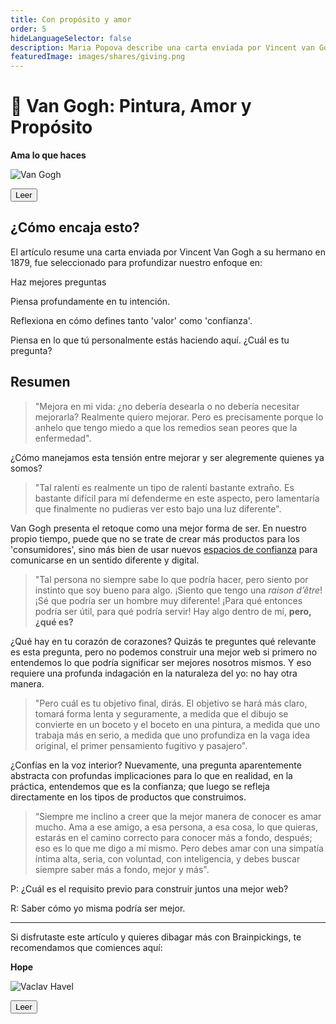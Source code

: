 ```yaml
---
title: Con propósito y amor
order: 5
hideLanguageSelector: false
description: Maria Popova describe una carta enviada por Vincent van Gogh sobre el amor y el propósito. La mejor manera de saber es amar mucho.
featuredImage: images/shares/giving.png
---
```


# 🎨 Van Gogh: Pintura, Amor y Propósito

<InfoBlock>

<Box>

**Ama lo que haces**

![Van Gogh](/images/mod0-img/vangoghselfportrait.jpg)

<Aligner center>
<Button to="https://www.brainpickings.org/2014/12/01/van-gogh-purpose-letter/">Leer</Button>
</Aligner>

</Box>

</InfoBlock>

## ¿Cómo encaja esto?

El artículo resume una carta enviada por Vincent Van Gogh a su hermano en 1879, fue seleccionado para profundizar nuestro enfoque en:

<Process>

Haz mejores preguntas

Piensa profundamente en tu intención.

Reflexiona en cómo defines tanto 'valor' como 'confianza'.

Piensa en lo que tú personalmente estás haciendo aquí. ¿Cuál es tu pregunta?

</Process>

## Resumen

> "Mejora en mi vida: ¿no debería desearla o no debería necesitar mejorarla? Realmente quiero mejorar. Pero es precisamente porque lo anhelo que tengo miedo a que los remedios sean peores que la enfermedad".

¿Cómo manejamos esta tensión entre mejorar y ser alegremente quienes ya somos?

> "Tal ralentí es realmente un tipo de ralentí bastante extraño. Es bastante difícil para mí defenderme en este aspecto, pero lamentaría que finalmente no pudieras ver esto bajo una luz diferente".

Van Gogh presenta el retoque como una mejor forma de ser. En nuestro propio tiempo, puede que no se trate de crear más productos para los 'consumidores', sino más bien de usar nuevos [espacios de confianza](/learn/module-0/trust) para comunicarse en un sentido diferente y digital.

> "Tal persona no siempre sabe lo que podría hacer, pero siento por instinto que soy bueno para algo. ¡Siento que tengo una *raison d’être*! ¡Sé que podría ser un hombre muy diferente! ¡Para qué entonces podría ser útil, para qué podría servir! Hay algo dentro de mí, **pero, ¿qué es?**

¿Qué hay en tu corazón de corazones? Quizás te preguntes qué relevante es esta pregunta, pero no podemos construir una mejor web si primero no entendemos lo que podría significar ser mejores nosotros mismos. Y eso requiere una profunda indagación en la naturaleza del yo: no hay otra manera.

> "Pero cuál es tu objetivo final, dirás. El objetivo se hará más claro, tomará forma lenta y seguramente, a medida que el dibujo se convierte en un boceto y el boceto en una pintura, a medida que uno trabaja más en serio, a medida que uno profundiza en la vaga idea original, el primer pensamiento fugitivo y pasajero".

¿Confías en la voz interior? Nuevamente, una pregunta aparentemente abstracta con profundas implicaciones para lo que en realidad, en la práctica, entendemos que es la confianza; que luego se refleja directamente en los tipos de productos que construimos.

> “Siempre me inclino a creer que la mejor manera de conocer es amar mucho. Ama a ese amigo, a esa persona, a esa cosa, lo que quieras, estarás en el camino correcto para conocer más a fondo, después; eso es lo que me digo a mí mismo. Pero debes amar con una simpatía íntima alta, seria, con voluntad, con inteligencia, y debes buscar siempre saber más a fondo, mejor y más".

<Flash>

<Card>

P: ¿Cuál es el requisito previo para construir juntos una mejor web?

R: Saber cómo yo misma podría ser mejor.

</Card>

</Flash>

---

Si disfrutaste este artículo y quieres dibagar más con Brainpickings, te recomendamos que comiences aquí:

<InfoBlock>

<Box>

**Hope**

![Vaclav Havel](/images/mod0-img/impossible.jpg)

<Aligner center>
<Button to="https://www.brainpickings.org/2019/09/22/vaclav-havel-hope/">
    Leer
</Button>
</Aligner>

</Box>

</InfoBlock>

